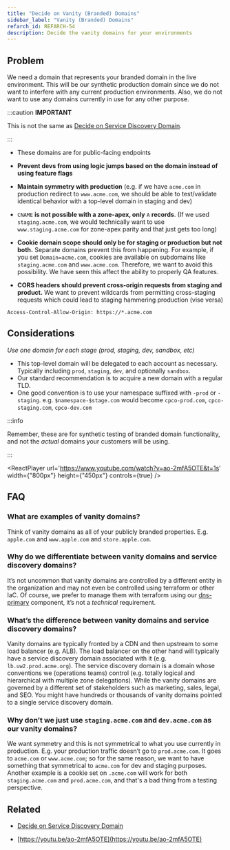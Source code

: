 ```yaml
---
title: "Decide on Vanity (Branded) Domains"
sidebar_label: "Vanity (Branded) Domains"
refarch_id: REFARCH-54
description: Decide the vanity domains for your environments
---
```


## Problem

We need a domain that represents your branded domain in the live environment. This will be our synthetic production
domain since we do not want to interfere with any current production environments. Also, we do not want to use any
domains currently in use for any other purpose.

:::caution **IMPORTANT**

This is not the same as
[Decide on Service Discovery Domain](/layers/network/design-decisions/decide-on-service-discovery-domain).

:::

- These domains are for public-facing endpoints

- **Prevent devs from using logic jumps based on the domain instead of using feature flags**

- **Maintain symmetry with production** (e.g. if we have `acme.com` in production redirect to `www.acme.com`, we should
  be able to test/validate identical behavior with a top-level domain in staging and dev)

- `CNAME` **is not possible with a zone-apex, only** `A` **records**. (If we used `staging.acme.com`, we would
  technically want to use `www.staging.acme.com` for zone-apex parity and that just gets too long)

- **Cookie domain scope should only be for staging or production but not both.** Separate domains prevent this from
  happening. For example, if you set `Domain=acme.com`, cookies are available on subdomains like `staging.acme.com` and
  `www.acme.com`. Therefore, we want to avoid this possibility. We have seen this affect the ability to properly QA
  features.

- **CORS headers should prevent cross-origin requests from staging and product.** We want to prevent wildcards from
  permitting cross-staging requests which could lead to staging hammering production (vise versa)

```
Access-Control-Allow-Origin: https://*.acme.com
```

## Considerations

_Use one domain for each stage (prod, staging, dev, sandbox, etc)_

- This top-level domain will be delegated to each account as necessary. Typically including `prod`, `staging`, `dev`,
  and optionally `sandbox`.
- Our standard recommendation is to acquire a new domain with a regular TLD.
- One good convention is to use your namespace suffixed with `-prod` or `-staging`. e.g. `$namespace-$stage.com` would
  become `cpco-prod.com`, `cpco-staging.com`, `cpco-dev.com`

:::info

Remember, these are for synthetic testing of branded domain functionality, and not the _actual_ domains your customers
will be using.

:::

<ReactPlayer url='https://www.youtube.com/watch?v=ao-2mfA5OTE&t=1s' width={"800px"} height={"450px"} controls={true} />

## FAQ

### What are examples of vanity domains?

Think of vanity domains as all of your publicly branded properties. E.g. `apple.com` and `www.apple.com` and
`store.apple.com`.

### Why do we differentiate between vanity domains and service discovery domains?

It’s not uncommon that vanity domains are controlled by a different entity in the organization and may not even be
controlled using terraform or other IaC. Of course, we prefer to manage them with terraform using our
[dns-primary](/components/library/aws/dns-primary/) component, it’s not a _technical_ requirement.

### What’s the difference between vanity domains and service discovery domains?

Vanity domains are typically fronted by a CDN and then upstream to some load balancer (e.g. ALB). The load balancer on
the other hand will typically have a service discovery domain associated with it (e.g. `lb.uw2.prod.acme.org`). The
service discovery domain is a domain whose conventions we (operations teams) control (e.g. totally logical and
hierarchical with multiple zone delegations). While the vanity domains are governed by a different set of stakeholders
such as marketing, sales, legal, and SEO. You might have hundreds or thousands of vanity domains pointed to a single
service discovery domain.

### Why don’t we just use `staging.acme.com` and `dev.acme.com` as our vanity domains?

We want symmetry and this is not symmetrical to what you use currently in production. E.g. your production traffic
doesn’t go to `prod.acme.com`. It goes to `acme.com` or `www.acme.com`; so for the same reason, we want to have
something that symmetrical to `acme.com` for dev and staging purposes. Another example is a cookie set on `.acme.com`
will work for both `staging.acme.com` and `prod.acme.com`, and that's a bad thing from a testing perspective.

## Related

- [Decide on Service Discovery Domain](/layers/network/design-decisions/decide-on-service-discovery-domain)

- [https://youtu.be/ao-2mfA5OTE](https://youtu.be/ao-2mfA5OTE)
